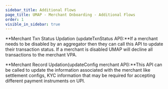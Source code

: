 ```yaml
---
sidebar_title: Additional Flows
page_title: UMAP - Merchant Onboarding - Additional Flows
order: 1
visible_in_sidebar: true
---
```



**Merchant Txn Status Updation (updateTxnStatus API):**If a merchant needs to be disabled by an aggregator then they can call this API to update their transaction status. If a merchant is disabled UMAP will decline all transactions to the merchant VPA. 

**Merchant Record Updation(updateConfig merchant API):**This API can be called to update the information associated with the merchant like settlement configs, KYC information that may be required for accepting different payment instruments on UPI.
